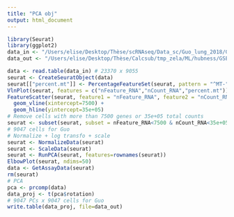 ```yaml
---
title: "PCA obj"
output: html_document
---
```


```r
library(Seurat)
library(ggplot2)
data_in <- "/Users/elise/Desktop/Thèse/scRNAseq/Data_sc/Guo_lung_2018/GSE99254_NSCLC.TCell.S9055.count.labeled.txt"
data_out <- "/Users/elise/Desktop/Thèse/Calcsub/tmp_zela/ML/hubness/GSE99254_NSCLC.TCell.S9055.count.labeled.pca_readyforhubness.txt"
```

```r
data <- read.table(data_in) # 23370 x 9055
seurat <- CreateSeuratObject(data)
seurat[["percent.mt"]] <- PercentageFeatureSet(seurat, pattern = "^MT-")
VlnPlot(seurat, features = c("nFeature_RNA","nCount_RNA","percent.mt"))
FeatureScatter(seurat, feature1 = "nFeature_RNA", feature2 = "nCount_RNA") + 
  geom_vline(xintercept=7500) +
  geom_hline(yintercept=35e+05)
# Remove cells with more than 7500 genes or 35e+05 total counts
seurat <- subset(seurat, subset = nFeature_RNA<7500 & nCount_RNA<35e+05)
# 9047 cells for Guo
# Normalize + log transfo + scale
seurat <- NormalizeData(seurat)
seurat <- ScaleData(seurat)
seurat <- RunPCA(seurat, features=rownames(seurat))
ElbowPlot(seurat, ndims=50)
data <- GetAssayData(seurat)
rm(seurat)
# PCA
pca <- prcomp(data)
data_proj <- t(pca$rotation)
# 9047 PCs x 9047 cells for Guo
write.table(data_proj, file=data_out)
```
